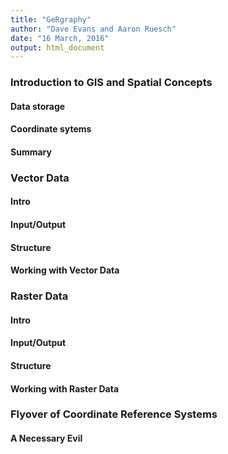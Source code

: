 ```yaml
---
title: "GeRgraphy"
author: "Dave Evans and Aaron Ruesch"
date: "16 March, 2016"
output: html_document
---
```

### Introduction to GIS and Spatial Concepts

#### Data storage
#### Coordinate sytems
#### Summary

### Vector Data

#### Intro
#### Input/Output
#### Structure
#### Working with Vector Data

### Raster Data

#### Intro
#### Input/Output
#### Structure
#### Working with Raster Data

### Flyover of Coordinate Reference Systems

#### A Necessary Evil
